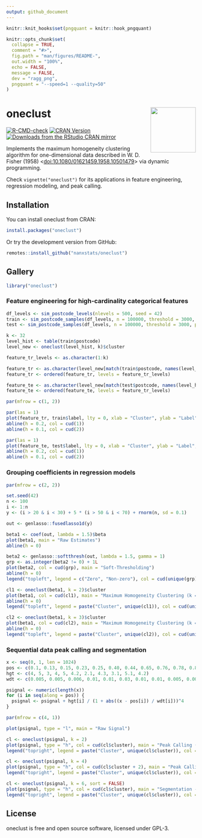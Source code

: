 ```yaml
---
output: github_document
---
```


<!-- README.md is generated from README.Rmd. Please edit that file -->

```r
knitr::knit_hooks$set(pngquant = knitr::hook_pngquant)

knitr::opts_chunk$set(
  collapse = TRUE,
  comment = "#>",
  fig.path = "man/figures/README-",
  out.width = "100%",
  echo = FALSE,
  message = FALSE,
  dev = "ragg_png",
  pngquant = "--speed=1 --quality=50"
)
```

# oneclust <img src="man/figures/logo.png" align="right" width="120" />

<!-- badges: start -->
[![R-CMD-check](https://github.com/nanxstats/oneclust/actions/workflows/R-CMD-check.yaml/badge.svg)](https://github.com/nanxstats/oneclust/actions/workflows/R-CMD-check.yaml)
[![CRAN Version](https://www.r-pkg.org/badges/version/oneclust)](https://cran.r-project.org/package=oneclust)
[![Downloads from the RStudio CRAN mirror](https://cranlogs.r-pkg.org/badges/oneclust)](https://cran.r-project.org/package=oneclust)
<!-- badges: end -->

Implements the maximum homogeneity clustering algorithm for one-dimensional data described in W. D. Fisher (1958) <[doi:10.1080/01621459.1958.10501479](https://www.tandfonline.com/doi/abs/10.1080/01621459.1958.10501479)> via dynamic programming.

Check `vignette("oneclust")` for its applications in feature engineering, regression modeling, and peak calling.

## Installation

You can install oneclust from CRAN:

```r
install.packages("oneclust")
```

Or try the development version from GitHub:

```r
remotes::install_github("nanxstats/oneclust")
```

## Gallery

```r
library("oneclust")
```

### Feature engineering for high-cardinality categorical features

```r
df_levels <- sim_postcode_levels(nlevels = 500, seed = 42)
train <- sim_postcode_samples(df_levels, n = 100000, threshold = 3000, prob = c(0.2, 0.1), seed = 43)
test <- sim_postcode_samples(df_levels, n = 100000, threshold = 3000, prob = c(0.2, 0.1), seed = 44)

k <- 32
level_hist <- table(train$postcode)
level_new <- oneclust(level_hist, k)$cluster

feature_tr_levels <- as.character(1:k)

feature_tr <- as.character(level_new[match(train$postcode, names(level_hist))])
feature_tr <- ordered(feature_tr, levels = feature_tr_levels)

feature_te <- as.character(level_new[match(test$postcode, names(level_hist))])
feature_te <- ordered(feature_te, levels = feature_tr_levels)

par(mfrow = c(1, 2))

par(las = 1)
plot(feature_tr, train$label, lty = 0, xlab = "Cluster", ylab = "Label", main = "Recoded Training Set")
abline(h = 0.2, col = cud(1))
abline(h = 0.1, col = cud(2))

par(las = 1)
plot(feature_te, test$label, lty = 0, xlab = "Cluster", ylab = "Label", main = "Recoded Test Set")
abline(h = 0.2, col = cud(1))
abline(h = 0.1, col = cud(2))
```

### Grouping coefficients in regression models

```r
par(mfrow = c(2, 2))

set.seed(42)
n <- 100
i <- 1:n
y <- (i > 20 & i < 30) + 5 * (i > 50 & i < 70) + rnorm(n, sd = 0.1)

out <- genlasso::fusedlasso1d(y)

beta1 <- coef(out, lambda = 1.5)$beta
plot(beta1, main = "Raw Estimates")
abline(h = 0)

beta2 <- genlasso::softthresh(out, lambda = 1.5, gamma = 1)
grp <- as.integer(beta2 != 0) + 1L
plot(beta2, col = cud(grp), main = "Soft-Thresholding")
abline(h = 0)
legend("topleft", legend = c("Zero", "Non-zero"), col = cud(unique(grp)), pch = 1)

cl1 <- oneclust(beta1, k = 2)$cluster
plot(beta1, col = cud(cl1), main = "Maximum Homogeneity Clustering (k = 2)")
abline(h = 0)
legend("topleft", legend = paste("Cluster", unique(cl1)), col = cud(unique(cl1)), pch = 1)

cl2 <- oneclust(beta1, k = 3)$cluster
plot(beta1, col = cud(cl2), main = "Maximum Homogeneity Clustering (k = 3)")
abline(h = 0)
legend("topleft", legend = paste("Cluster", unique(cl2)), col = cud(unique(cl2)), pch = 1)
```

### Sequential data peak calling and segmentation

```r
x <- seq(0, 1, len = 1024)
pos <- c(0.1, 0.13, 0.15, 0.23, 0.25, 0.40, 0.44, 0.65, 0.76, 0.78, 0.81)
hgt <- c(4, 5, 3, 4, 5, 4.2, 2.1, 4.3, 3.1, 5.1, 4.2)
wdt <- c(0.005, 0.005, 0.006, 0.01, 0.01, 0.03, 0.01, 0.01, 0.005, 0.008, 0.005)

psignal <- numeric(length(x))
for (i in seq(along = pos)) {
  psignal <- psignal + hgt[i] / (1 + abs((x - pos[i]) / wdt[i]))^4
}

par(mfrow = c(4, 1))

plot(psignal, type = "l", main = "Raw Signal")

cl <- oneclust(psignal, k = 2)
plot(psignal, type = "h", col = cud(cl$cluster), main = "Peak Calling (k = 2)")
legend("topright", legend = paste("Cluster", unique(cl$cluster)), col = cud(unique(cl$cluster)), lty = 1)

cl <- oneclust(psignal, k = 4)
plot(psignal, type = "h", col = cud(cl$cluster + 2), main = "Peak Calling (k = 4)")
legend("topright", legend = paste("Cluster", unique(cl$cluster)), col = cud(unique(cl$cluster + 2)), lty = 1)

cl <- oneclust(psignal, k = 6, sort = FALSE)
plot(psignal, type = "h", col = cud(cl$cluster), main = "Segmentation - Preserving Data Order (k = 6)")
legend("topright", legend = paste("Cluster", unique(cl$cluster)), col = cud(unique(cl$cluster)), lty = 1, cex = 0.8)
```

## License

oneclust is free and open source software, licensed under GPL-3.
